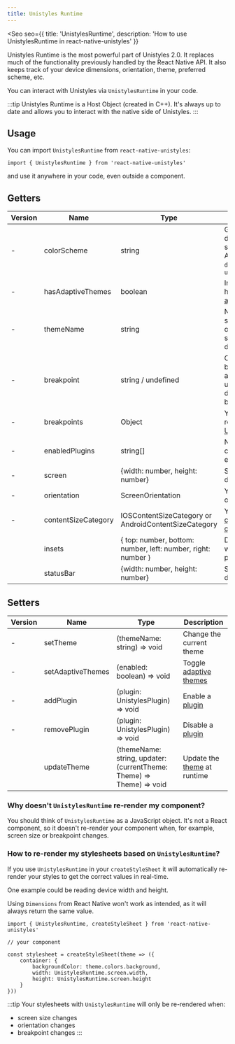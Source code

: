 ```yaml
---
title: Unistyles Runtime
---
```



<Seo
    seo={{
        title: 'UnistylesRuntime',
        description: 'How to use UnistylesRuntime in react-native-unistyles'
    }}
>

<Badge label="All platforms" />
<Badge label="2.0.0" />

Unistyles Runtime is the most powerful part of Unistyles 2.0. 
It replaces much of the functionality previously handled by the React Native API. It also keeps track of your device dimensions, orientation, theme, preferred scheme, etc.

You can interact with Unistyles via `UnistylesRuntime` in your code.

:::tip
Unistyles Runtime is a Host Object (created in C++). It's always up to date and allows you to interact with the native side of Unistyles.
:::

## Usage

You can import `UnistylesRuntime` from `react-native-unistyles`:

```tsx /UnistylesRuntime/
import { UnistylesRuntime } from 'react-native-unistyles'
```

and use it anywhere in your code, even outside a component.

## Getters

| Version | Name | Type | Description |
| ----| ---- | ---- | ----------- |
| - | colorScheme | string | Get your device's color scheme. Available options `dark`, `light` or `unspecified` |
| - | hasAdaptiveThemes | boolean | Indicates if you have enabled [adaptive themes](/reference/theming#adaptive-themes) |
| - | themeName | string | Name of the selected theme or an empty string if you don't use themes |
| - | breakpoint | string / undefined | Current breakpoint or always undefined if you don't use breakpoints |
| - | breakpoints | Object | Your breakpoints registered with [UnistylesRegistry](/reference/unistyles-registry/) |
| - | enabledPlugins | string[] | Names of currently enabled plugins |
| - | screen | \{width: number, height: number\} | Screen dimensions |
| - | orientation | ScreenOrientation | Your device's orientation |
| - | contentSizeCategory | IOSContentSizeCategory or AndroidContentSizeCategory | Your device's [content size category](/reference/content-size-category/) |
| <Badge label="2.4.0" />| insets | \{ top: number, bottom: number, left: number, right: number \} | Device insets which are safe to put content into |
| <Badge label="2.4.0" />| statusBar | \{width: number, height: number\} | Status bar dimensions |

## Setters

| Version | Name | Type | Description |
| ---- | ---- | ---- | ----------- |
| - | setTheme | (themeName: string) => void | Change the current theme |
| - | setAdaptiveThemes | (enabled: boolean) => void | Toggle [adaptive themes](/reference/theming#adaptive-themes) |
| - | addPlugin | (plugin: UnistylesPlugin) => void | Enable a [plugin](/reference/plugins/) |
| - | removePlugin | (plugin: UnistylesPlugin) => void | Disable a [plugin](/reference/plugins/) |
| <Badge label="2.2.0" /> | updateTheme | (themeName: string, updater: (currentTheme: Theme) => Theme) => void | Update the [theme](/reference/theming/#update-theme-during-runtime) at runtime |

### Why doesn't `UnistylesRuntime` re-render my component?

You should think of `UnistylesRuntime` as a JavaScript object. 
It's not a React component, so it doesn't re-render your component when, for example, screen size or breakpoint changes.

### How to re-render my stylesheets based on `UnistylesRuntime`?

If you use `UnistylesRuntime` in your `createStyleSheet` it will automatically re-render your styles to get the correct values in real-time.

One example could be reading device width and height. 

Using `Dimensions` from React Native won't work as intended, as it will always return the same value.

```tsx /UnistylesRuntime/
import { UnistylesRuntime, createStyleSheet } from 'react-native-unistyles'

// your component

const stylesheet = createStyleSheet(theme => ({
    container: {
        backgroundColor: theme.colors.background,
        width: UnistylesRuntime.screen.width,
        height: UnistylesRuntime.screen.height
    }
}))
```

:::tip
Your stylesheets with `UnistylesRuntime` will only be re-rendered when:
- screen size changes
- orientation changes
- breakpoint changes
:::

</Seo>
